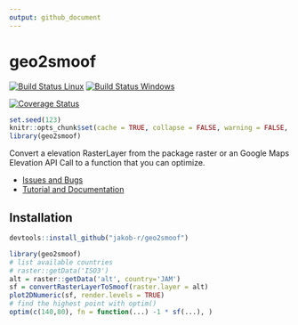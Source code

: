 ```yaml
---
output: github_document
---
```

# geo2smoof

[![Build Status Linux](https://travis-ci.org/jakob-r/geo2smoof.svg?branch=master)](https://travis-ci.org/jakob-r/geo2smoof)
[![Build Status Windows](https://ci.appveyor.com/api/projects/status/gpgwbr4ac5lnp0jl?svg=true)](https://ci.appveyor.com/project/jakob-r/geo2smoof)

[![Coverage Status](https://coveralls.io/repos/github/jakob-r/geo2smoof/badge.svg?branch=master)](https://coveralls.io/github/jakob-r/geo2smoof?branch=master)



```r
set.seed(123)
knitr::opts_chunk$set(cache = TRUE, collapse = FALSE, warning = FALSE, error = FALSE)
library(geo2smoof)
```

Convert a elevation RasterLayer from the package raster or an Google Maps Elevation API Call to a function that you can optimize.

* [Issues and Bugs](https://github.com/jakob-r/geo2smoof/issues)
* [Tutorial and Documentation](https://jakob-r.github.io/geo2smoof)

## Installation
```r
devtools::install_github("jakob-r/geo2smoof")
```


```r
library(geo2smoof)
# list available countries
# raster::getData('ISO3')
alt = raster::getData('alt', country='JAM')
sf = convertRasterLayerToSmoof(raster.layer = alt)
plot2DNumeric(sf, render.levels = TRUE)
# find the highest point with optim()
optim(c(140,80), fn = function(...) -1 * sf(...), )
```
